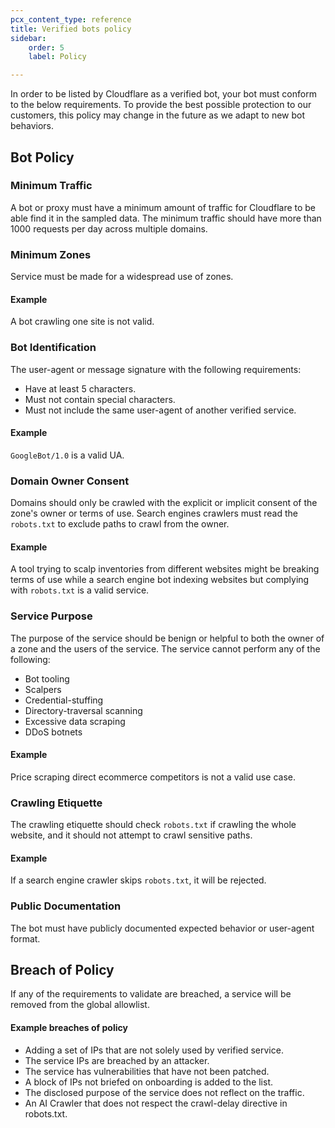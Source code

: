 ```yaml
---
pcx_content_type: reference
title: Verified bots policy
sidebar:
    order: 5
    label: Policy

---
```



In order to be listed by Cloudflare as a <GlossaryTooltip term="verified bot" link="/bots/concepts/bot/#verified-bots">verified bot</GlossaryTooltip>, your <GlossaryTooltip term="bot">bot</GlossaryTooltip> must conform to the below requirements. To provide the best possible protection to our customers, this policy may change in the future as we adapt to new bot behaviors.

## Bot Policy

### Minimum Traffic

A bot or proxy must have a minimum amount of traffic for Cloudflare to be able find it in the sampled data. The minimum traffic should have more than 1000 requests per day across multiple domains.

### Minimum Zones

Service must be made for a widespread use of zones.

#### Example

A bot crawling one site is not valid.

### Bot Identification

The user-agent or message signature with the following requirements:

- Have at least 5 characters.
- Must not contain special characters.
- Must not include the same user-agent of another verified service.

#### Example

`GoogleBot/1.0` is a valid UA.

### Domain Owner Consent

Domains should only be crawled with the explicit or implicit consent of the zone's owner or terms of use. Search engines crawlers must read the `robots.txt` to exclude paths to crawl from the owner.

#### Example

A tool trying to scalp inventories from different websites might be breaking terms of use while a search engine bot indexing websites but complying with `robots.txt` is a valid service.

### Service Purpose

The purpose of the service should be benign or helpful to both the owner of a zone and the users of the service. The service cannot perform any of the following:

- Bot tooling
- Scalpers
- Credential-stuffing
- Directory-traversal scanning
- Excessive data scraping
- DDoS botnets

#### Example

Price scraping direct ecommerce competitors is not a valid use case.

### Crawling Etiquette

The crawling etiquette should check `robots.txt` if crawling the whole website, and it should not attempt to crawl sensitive paths.

#### Example

If a search engine crawler skips `robots.txt`, it will be rejected.

### Public Documentation

The bot must have publicly documented expected behavior or user-agent format.

## Breach of Policy

If any of the requirements to validate are breached, a service will be removed from the global allowlist.

#### Example breaches of policy

- Adding a set of IPs that are not solely used by verified service.
- The service IPs are breached by an attacker.
- The service has vulnerabilities that have not been patched.
- A block of IPs not briefed on onboarding is added to the list.
- The disclosed purpose of the service does not reflect on the traffic.
- An AI Crawler that does not respect the crawl-delay directive in robots.txt.
